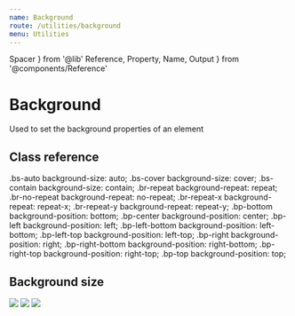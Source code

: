 ```yaml
---
name: Background
route: /utilities/background
menu: Utilities
---
```

  Spacer
} from '@lib'
  Reference,
  Property,
  Name,
  Output
} from '@components/Reference'

# Background

Used to set the background properties of an element

## Class reference

<Reference>
    <Property>
        <Name>.bs-auto</Name>
        <Output>background-size: auto;</Output>
    </Property>
    <Property>
        <Name>.bs-cover</Name>
        <Output>background-size: cover;</Output>
    </Property>
    <Property>
        <Name>.bs-contain</Name>
        <Output>background-size: contain;</Output>
    </Property>
    <Property>
        <Name>.br-repeat</Name>
        <Output>background-repeat: repeat;</Output>
    </Property>
    <Property>
        <Name>.br-no-repeat</Name>
        <Output>background-repeat: no-repeat;</Output>
    </Property>
    <Property>
        <Name>.br-repeat-x</Name>
        <Output>background-repeat: repeat-x;</Output>
    </Property>
    <Property>
        <Name>.br-repeat-y</Name>
        <Output>background-repeat: repeat-y;</Output>
    </Property>
    <Property>
        <Name>.bp-bottom</Name>
        <Output>background-position: bottom;</Output>
    </Property>
    <Property>
        <Name>.bp-center</Name>
        <Output>background-position: center;</Output>
    </Property>
    <Property>
        <Name>.bp-left</Name>
        <Output>background-position: left;</Output>
    </Property>
    <Property>
        <Name>.bp-left-bottom</Name>
        <Output>background-position: left-bottom;</Output>
    </Property>
    <Property>
        <Name>.bp-left-top</Name>
        <Output>background-position: left-top;</Output>
    </Property>
    <Property>
        <Name>.bp-right</Name>
        <Output>background-position: right;</Output>
    </Property>
    <Property>
        <Name>.bp-right-bottom</Name>
        <Output>background-position: right-bottom;</Output>
    </Property>
    <Property>
        <Name>.bp-right-top</Name>
        <Output>background-position: right-top;</Output>
    </Property>
    <Property>
        <Name>.bp-top</Name>
        <Output>background-position: top;</Output>
    </Property>
</Reference>


## Background size

<Sandbox>
  <Sandbox.Preview>
    <div
      alt="random image"
      className="bs-cover br-no-repeat bg-neutral-100 w-100p"
      style={{
        height: '200px',
        backgroundImage: 'url(https://source.unsplash.com/WLUHO9A_xik/500x180)'
      }}
    />
    <Spacer my={8} />
    <div
      alt="random image"
      className="bs-contain br-no-repeat bg-neutral-100 w-100p"
      style={{
        height: '200px',
        backgroundImage: 'url(https://source.unsplash.com/WLUHO9A_xik/500x180)'
      }}
    />
    <Spacer my={8} />
    <div
      alt="random image"
      className="bs-auto br-no-repeat bg-neutral-100 w-100p"
      style={{
        height: '200px',
        backgroundImage: 'url(https://source.unsplash.com/WLUHO9A_xik/500x180)'
      }}
    />
  </Sandbox.Preview>
  <Sandbox.Code>
    <img className="bg-cover" src="..."/>
    <img className="bg-contain" src="..."/>
    <img className="bg-auto" src="..."/>
  </Sandbox.Code>
</Sandbox>

